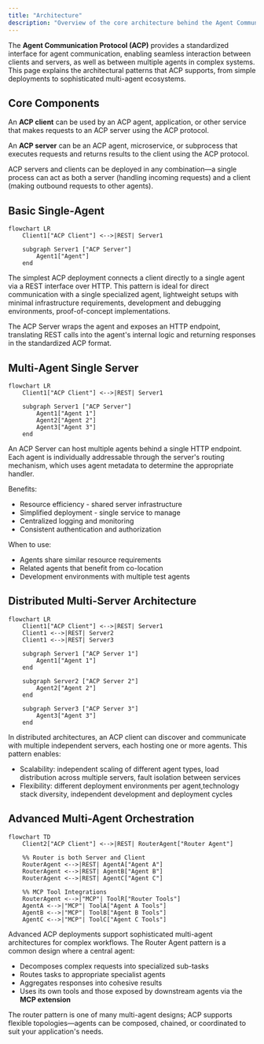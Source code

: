 ```yaml
---
title: "Architecture"
description: "Overview of the core architecture behind the Agent Communication Protocol"
---
```


The **Agent Communication Protocol (ACP)** provides a standardized interface for agent communication, enabling seamless interaction between clients and servers, as well as between multiple agents in complex systems. This page explains the architectural patterns that ACP supports, from simple deployments to sophisticated multi-agent ecosystems.

## Core Components

An **ACP client** can be used by an ACP agent, application, or other service that makes requests to an ACP server using the ACP protocol.

An **ACP server** can be an ACP agent, microservice, or subprocess that executes requests and returns results to the client using the ACP protocol.

<Note>
ACP servers and clients can be deployed in any combination—a single process can act as both a server (handling incoming requests) and a client (making outbound requests to other agents).
</Note>

## Basic Single-Agent

```mermaid
flowchart LR
    Client1["ACP Client"] <-->|REST| Server1
    
    subgraph Server1 ["ACP Server"]
        Agent1["Agent"]
    end
```

The simplest ACP deployment connects a client directly to a single agent via a REST interface over HTTP. This pattern is ideal for direct communication with a single specialized agent, lightweight setups with minimal infrastructure requirements, development and debugging environments, proof-of-concept implementations.

The ACP Server wraps the agent and exposes an HTTP endpoint, translating REST calls into the agent's internal logic and returning responses in the standardized ACP format.

## Multi-Agent Single Server

```mermaid
flowchart LR
    Client1["ACP Client"] <-->|REST| Server1
    
    subgraph Server1 ["ACP Server"]
        Agent1["Agent 1"]
        Agent2["Agent 2"]
        Agent3["Agent 3"]
    end
```

An ACP Server can host multiple agents behind a single HTTP endpoint. Each agent is individually addressable through the server's routing mechanism, which uses agent metadata to determine the appropriate handler.

Benefits:
- Resource efficiency - shared server infrastructure
- Simplified deployment - single service to manage
- Centralized logging and monitoring
- Consistent authentication and authorization

When to use:
- Agents share similar resource requirements
- Related agents that benefit from co-location
- Development environments with multiple test agents

## Distributed Multi-Server Architecture
```mermaid
flowchart LR
    Client1["ACP Client"] <-->|REST| Server1
    Client1 <-->|REST| Server2
    Client1 <-->|REST| Server3
    
    subgraph Server1 ["ACP Server 1"]
        Agent1["Agent 1"]
    end
    
    subgraph Server2 ["ACP Server 2"]
        Agent2["Agent 2"]
    end
    
    subgraph Server3 ["ACP Server 3"]
        Agent3["Agent 3"]
    end
```
In distributed architectures, an ACP client can discover and communicate with multiple independent servers, each hosting one or more agents. This pattern enables:
- Scalability: independent scaling of different agent types, load distribution across multiple servers, fault isolation between services
- Flexibility: different deployment environments per agent,technology stack diversity, independent development and deployment cycles

## Advanced Multi-Agent Orchestration

```mermaid
flowchart TD
    Client2["ACP Client"] <-->|REST| RouterAgent["Router Agent"]
    
    %% Router is both Server and Client
    RouterAgent <-->|REST| AgentA["Agent A"]
    RouterAgent <-->|REST| AgentB["Agent B"]
    RouterAgent <-->|REST| AgentC["Agent C"]
    
    %% MCP Tool Integrations
    RouterAgent <-->|"MCP"| ToolR["Router Tools"]
    AgentA <-->|"MCP"| ToolA["Agent A Tools"]
    AgentB <-->|"MCP"| ToolB["Agent B Tools"]
    AgentC <-->|"MCP"| ToolC["Agent C Tools"]
```
Advanced ACP deployments support sophisticated multi-agent architectures for complex workflows. The Router Agent pattern is a common design where a central agent:

- Decomposes complex requests into specialized sub-tasks
- Routes tasks to appropriate specialist agents
- Aggregates responses into cohesive results
- Uses its own tools and those exposed by downstream agents via the **MCP extension**

<Note> 
The router pattern is one of many multi-agent designs; ACP supports flexible topologies—agents can be composed, chained, or coordinated to suit your application's needs.
</Note>